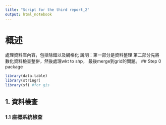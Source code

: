 ```yaml
---
title: "Script for the third report_2"
output: html_notebook
---
```

# 概述
處理資料庫內容，包括除錯以及網格化
說明：第一部分是資料整理
第二部分先將數化資料檢查整併，然後處理wkt to shp，
最後merge到grid的問題。
## Step 0 package
```r
library(data.table)
library(stringr)
library(sf) #for gis
```
## 1. 資料檢查
### 1.1 座標系統檢查
```r

```

